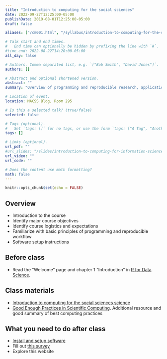 ```yaml
---
title: "Introduction to computing for the social sciences"
date: 2022-09-27T12:25:00-05:00
publishDate: 2019-08-01T12:25:00-05:00
draft: false

aliases: ["/cm001.html", "/syllabus/introduction-to-computing-for-the-social-sciences/"]

# Talk start and end times.
#   End time can optionally be hidden by prefixing the line with `#`.
#time_end: 2022-08-22T14:20:00-05:00
all_day: false

# Authors. Comma separated list, e.g. `["Bob Smith", "David Jones"]`.
authors: []

# Abstract and optional shortened version.
abstract: ""
summary: "Overview of programming and reproducible research, applications to social sciences, and course logistics."

# Location of event.
location: MACSS Bldg, Room 295

# Is this a selected talk? (true/false)
selected: false

# Tags (optional).
#   Set `tags: []` for no tags, or use the form `tags: ["A Tag", "Another Tag"]` for one or more tags.
tags: []

# Links (optional).
url_pdf: ""
#url_slides: "/slides/introduction-to-computing-for-information-science/"
url_video: ""
url_code: ""

# Does the content use math formatting?
math: false
---
```


```r
knitr::opts_chunk$set(echo = FALSE)
```

## Overview

* Introduction to the course
* Identify major course objectives
* Identify course logistics and expectations
* Familiarize with basic principles of programming and reproducible workflow
* Software setup instructions

## Before class

* Read the "Welcome" page and chapter 1 "Introduction" in [R for Data Science](http://r4ds.had.co.nz/).

## Class materials

* [Introduction to computing for the social sciences science](/notes/intro-to-course/)
* [Good Enough Practices in Scientific Computing](http://journals.plos.org/ploscompbiol/article?id=10.1371/journal.pcbi.1005510). Additional resource and good summary of best computing practices

## What you need to do after class

* [Install and setup software](/setup/)
* Fill out [this survey](https://forms.gle/J8axkKpKZGxYyxYZA)
* Explore this website